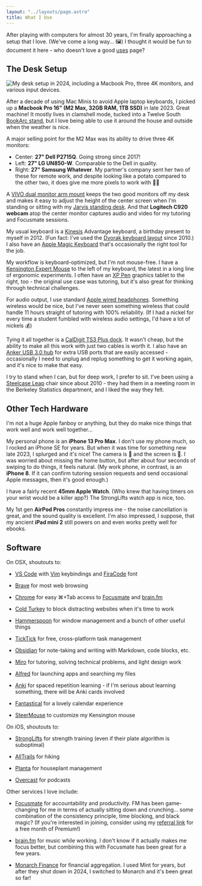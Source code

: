 ```yaml
---
layout: "../layouts/page.astro"
title: What I Use
---
```


After playing with computers for almost 30 years, I'm finally approaching a setup that I love. (We've come a long way... 🖼️) I thought it would be fun to document it here - who doesn't love a good [uses](https://uses.tech/) page?

## The Desk Setup


<Image
  src={deskImage}
  alt="My desk setup in 2024, including a Macbook Pro, three 4K monitors, and various input devices."
/>

After a decade of using Mac Minis to avoid Apple laptop keyboards, I picked up a **Macbook Pro 16" (M2 Max, 32GB RAM, 1TB SSD)** in late 2023. Great machine! It mostly lives in clamshell mode, tucked into a Twelve South [BookArc stand](https://a.co/d/77WKi1e), but I love being able to use it around the house and outside when the weather is nice.

A major selling point for the M2 Max was its ability to drive three 4K monitors:

- Center: **27" Dell P2715Q**. Going strong since 2017!
- Left: **27" LG UN850-W**. Comparable to the Dell in quality.
- Right: **27" Samsung Whatever**. My partner's company sent her two of these for remote work, and despite looking like a potato compared to the other two, it does give me more pixels to work with 🤷🏻

A [VIVO dual monitor arm mount](https://a.co/d/eW3mOxr) keeps the two good monitors off my desk and makes it easy to adjust the height of the center screen when I'm standing or sitting with my [Jarvis standing desk](https://www.fully.com/jarvis-adjustable-height-desk.html). And that **Logitech C920 webcam** atop the center monitor captures audio and video for my tutoring and Focusmate sessions.

My usual keyboard is a [Kinesis](https://kinesis-ergo.com/) Advantage keyboard, a birthday present to myself in 2012. (Fun fact: I've used the [Dvorak keyboard layout](https://en.wikipedia.org/wiki/Dvorak_keyboard_layout) since 2010.) I also have an [Apple Magic Keyboard](https://www.apple.com/shop/product/MK2A3LL/A/magic-keyboard-us-english) that's occasionally the right tool for the job.

My workflow is keyboard-optimized, but I'm not mouse-free. I have a [Kensington Expert Mouse](https://a.co/d/cO7DR0p) to the left of my keyboard, the latest in a long line of ergonomic experiments. I often have an [XP Pen](https://www.xp-pen.com/) graphics tablet to the right, too - the original use case was tutoring, but it's also great for thinking through technical challenges.

For audio output, I use standard [Apple wired headphones](https://www.apple.com/shop/product/MNHF2AM/A/earpods-35mm-headphone-plug?fnode=716fb08e675f2d1a3a4683ee8048f40306e73c9b2e71ac5f484198930da571df6bbe2d51555763ae7b9edf5adf26bf80561d5244d4be9f3b5bdae1aa6ee69b84735ac5f43930da5b37b8bb4762a958c44c8eeb288afaa3671ce5eb0663fa3aa79f7b455ee866610baf8e1df1a2468b6e3b70a34f3e8009d3a74f02ef95c39981&fs=fh%3D47d1%252B45a8). Something wireless would be nice, but I've never seen something wireless that could handle 11 hours straight of tutoring with 100% reliability. (If I had a nickel for every time a student fumbled with wireless audio settings, I'd have a lot of nickels 💰)

Tying it all together is a [CalDigit TS3 Plus dock](https://a.co/d/5tBomdA). It wasn't cheap, but the ability to make all this work with just two cables is worth it. I also have an [Anker USB 3.0 hub](https://a.co/d/3zOG96r) for extra USB ports that are easily accessed - occasionally I need to unplug and replug something to get it working again, and it's nice to make that easy.

I try to stand when I can, but for deep work, I prefer to sit. I've been using a [Steelcase Leap](https://store.steelcase.com/leap) chair since about 2010 - they had them in a meeting room in the Berkeley Statistics department, and I liked the way they felt.

## Other Tech Hardware

I'm not a huge Apple fanboy or anything, but they do make nice things that work well and work well together...

My personal phone is an **iPhone 13 Pro Max**. I don't use my phone much, so I rocked an iPhone SE for years. But when it was time for something new late 2023, I splurged and it's nice! The camera is 🙌 and the screen is 🤩. I was worried about missing the home button, but after about four seconds of swiping to do things, it feels natural. (My work phone, in contrast, is an **iPhone 8**. If it can confirm tutoring session requests and send occasional Apple messages, then it's good enough.)

I have a fairly recent **45mm Apple Watch**. (Who knew that having timers on your wrist would be a killer app?) The StrongLifts watch app is nice, too.

My 1st gen **AirPod Pros** constantly impress me - the noise cancellation is great, and the sound quality is excellent. I'm also impressed, I suppose, that my ancient **iPad mini 2** still powers on and even works pretty well for ebooks.

## Software

On OSX, shoutouts to:

- [VS Code](https://code.visualstudio.com/) with [Vim](https://www.vim.org/) keybindings and [FiraCode](https://github.com/tonsky/FiraCode) font

- [Brave](https://brave.com/) for most web browsing

- [Chrome](https://brave.com/) for easy ⌘+Tab access to [Focusmate](https://app.focusmate.com/user/hamilton) and [brain.fm](https://www.brain.fm/)

- [Cold Turkey](https://getcoldturkey.com/) to block distracting websites when it's time to work

- [Hammerspoon](https://www.hammerspoon.org/) for window management and a bunch of other useful things

- [TickTick](https://ticktick.com/?language=en_US) for free, cross-platform task management

- [Obsidian](https://obsidian.md/) for note-taking and writing with Markdown, code blocks, etc.

- [Miro](https://miro.com/) for tutoring, solving technical problems, and light design work

- [Alfred](https://www.alfredapp.com/) for launching apps and searching my files

- [Anki](https://apps.ankiweb.net/) for spaced repetition learning - if I'm serious about learning something, there will be Anki cards involved

- [Fantastical](https://flexibits.com/fantastical) for a lovely calendar experience

- [SteerMouse](https://plentycom.jp/en/steermouse/) to customize my Kensington mouse

On iOS, shoutouts to:

- [StrongLifts](https://stronglifts.com/) for strength training (even if their plate algorithm is suboptimal)

- [AllTrails](https://www.alltrails.com/) for hiking

- [Planta](https://planta.app/) for houseplant management

- [Overcast](https://overcast.fm/) for podcasts

Other services I love include:

- [Focusmate](https://app.focusmate.com/user/hamilton) for accountability and productivity. FM has been game-changing for me in terms of actually sitting down and crunching... some combination of the consistency principle, time blocking, and black magic? (If you're interested in joining, consider using my [referral link](focusmate.com/?fmreferral=1z9cLIutON) for a free month of Premium!)

- [brain.fm](https://www.brain.fm/) for music while working. I don't know if it actually makes me focus better, but combining this with Focusmate has been great for a few years.

- [Monarch Finance](https://www.monarchmoney.com/) for financial aggregation. I used Mint for years, but after they shut down in 2024, I switched to Monarch and it's been great so far!

